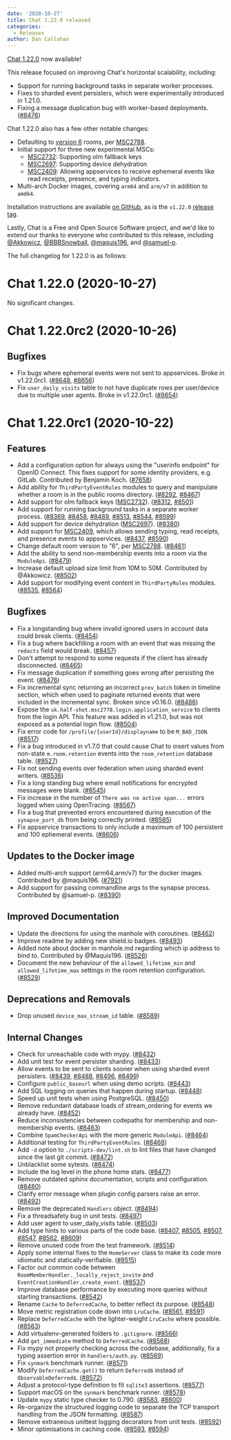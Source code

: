 ```yaml
---
date: '2020-10-27'
title: Chat 1.22.0 released
categories:
  - Releases
author: Dan Callahan
---
```


[Chat 1.22.0](https://github.com/matrix-org/synapse/releases/tag/v1.22.0) now available!

This release focused on improving Chat's horizontal scalability, including:

  * Support for running background tasks in separate worker processes.
  * Fixes to sharded event persisters, which were experimentally introduced in 1.21.0.
  * Fixing a message duplication bug with worker-based deployments. ([\#8476](https://github.com/matrix-org/synapse/issues/8476))

Chat 1.22.0 also has a few other notable changes:

  * Defaulting to [version 6](https://matrix.org/docs/spec/rooms/v6) rooms, per [MSC2788](https://github.com/matrix-org/matrix-doc/pull/2788/).
  * Initial support for three new experimental MSCs:
      * [MSC2732](https://github.com/matrix-org/matrix-doc/pull/2732): Supporting olm fallback keys
      * [MSC2697](https://github.com/matrix-org/matrix-doc/pull/2697): Supporting device dehydration
      * [MSC2409](https://github.com/matrix-org/matrix-doc/pull/2409): Allowing appservices to receive ephemeral events like read receipts, presence, and typing indicators.
  * Multi-arch Docker images, covering `arm64` and `arm/v7` in addition to `amd64`.


Installation instructions are available [on GitHub](https://github.com/matrix-org/synapse/blob/master/INSTALL.md), as is the `v1.22.0` [release tag](https://github.com/matrix-org/synapse/releases/tag/v1.22.0).


Lastly, Chat is a Free and Open Source Software project, and we'd like to extend our thanks to everyone who contributed to this release, including [@Akkowicz](https://github.com/Akkowicz), [@BBBSnowball](https://github.com/BBBSnowball), [@maquis196](https://github.com/maquis196), and [@samuel-p](https://github.com/samuel-p).


The full changelog for 1.22.0 is as follows:


Chat 1.22.0 (2020-10-27)
===========================

No significant changes.

Chat 1.22.0rc2 (2020-10-26)
==============================

Bugfixes
--------

- Fix bugs where ephemeral events were not sent to appservices. Broke in v1.22.0rc1. ([\#8648](https://github.com/matrix-org/synapse/issues/8648), [\#8656](https://github.com/matrix-org/synapse/issues/8656))
- Fix `user_daily_visits` table to not have duplicate rows per user/device due to multiple user agents. Broke in v1.22.0rc1. ([\#8654](https://github.com/matrix-org/synapse/issues/8654))

Chat 1.22.0rc1 (2020-10-22)
==============================

Features
--------

- Add a configuration option for always using the "userinfo endpoint" for OpenID Connect. This fixes support for some identity providers, e.g. GitLab. Contributed by Benjamin Koch. ([\#7658](https://github.com/matrix-org/synapse/issues/7658))
- Add ability for `ThirdPartyEventRules` modules to query and manipulate whether a room is in the public rooms directory. ([\#8292](https://github.com/matrix-org/synapse/issues/8292), [\#8467](https://github.com/matrix-org/synapse/issues/8467))
- Add support for olm fallback keys ([MSC2732](https://github.com/matrix-org/matrix-doc/pull/2732)). ([\#8312](https://github.com/matrix-org/synapse/issues/8312), [\#8501](https://github.com/matrix-org/synapse/issues/8501))
- Add support for running background tasks in a separate worker process. ([\#8369](https://github.com/matrix-org/synapse/issues/8369), [\#8458](https://github.com/matrix-org/synapse/issues/8458), [\#8489](https://github.com/matrix-org/synapse/issues/8489), [\#8513](https://github.com/matrix-org/synapse/issues/8513), [\#8544](https://github.com/matrix-org/synapse/issues/8544), [\#8599](https://github.com/matrix-org/synapse/issues/8599))
- Add support for device dehydration ([MSC2697](https://github.com/matrix-org/matrix-doc/pull/2697)). ([\#8380](https://github.com/matrix-org/synapse/issues/8380))
- Add support for [MSC2409](https://github.com/matrix-org/matrix-doc/pull/2409), which allows sending typing, read receipts, and presence events to appservices. ([\#8437](https://github.com/matrix-org/synapse/issues/8437), [\#8590](https://github.com/matrix-org/synapse/issues/8590))
- Change default room version to "6", per [MSC2788](https://github.com/matrix-org/matrix-doc/pull/2788). ([\#8461](https://github.com/matrix-org/synapse/issues/8461))
- Add the ability to send non-membership events into a room via the `ModuleApi`. ([\#8479](https://github.com/matrix-org/synapse/issues/8479))
- Increase default upload size limit from 10M to 50M. Contributed by @Akkowicz. ([\#8502](https://github.com/matrix-org/synapse/issues/8502))
- Add support for modifying event content in `ThirdPartyRules` modules. ([\#8535](https://github.com/matrix-org/synapse/issues/8535), [\#8564](https://github.com/matrix-org/synapse/issues/8564))

Bugfixes
--------

- Fix a longstanding bug where invalid ignored users in account data could break clients. ([\#8454](https://github.com/matrix-org/synapse/issues/8454))
- Fix a bug where backfilling a room with an event that was missing the `redacts` field would break. ([\#8457](https://github.com/matrix-org/synapse/issues/8457))
- Don't attempt to respond to some requests if the client has already disconnected. ([\#8465](https://github.com/matrix-org/synapse/issues/8465))
- Fix message duplication if something goes wrong after persisting the event. ([\#8476](https://github.com/matrix-org/synapse/issues/8476))
- Fix incremental sync returning an incorrect `prev_batch` token in timeline section, which when used to paginate returned events that were included in the incremental sync. Broken since v0.16.0. ([\#8486](https://github.com/matrix-org/synapse/issues/8486))
- Expose the `uk.half-shot.msc2778.login.application_service` to clients from the login API. This feature was added in v1.21.0, but was not exposed as a potential login flow. ([\#8504](https://github.com/matrix-org/synapse/issues/8504))
- Fix error code for `/profile/{userId}/displayname` to be `M_BAD_JSON`. ([\#8517](https://github.com/matrix-org/synapse/issues/8517))
- Fix a bug introduced in v1.7.0 that could cause Chat to insert values from non-state `m.room.retention` events into the `room_retention` database table. ([\#8527](https://github.com/matrix-org/synapse/issues/8527))
- Fix not sending events over federation when using sharded event writers. ([\#8536](https://github.com/matrix-org/synapse/issues/8536))
- Fix a long standing bug where email notifications for encrypted messages were blank. ([\#8545](https://github.com/matrix-org/synapse/issues/8545))
- Fix increase in the number of `There was no active span...` errors logged when using OpenTracing. ([\#8567](https://github.com/matrix-org/synapse/issues/8567))
- Fix a bug that prevented errors encountered during execution of the `synapse_port_db` from being correctly printed. ([\#8585](https://github.com/matrix-org/synapse/issues/8585))
- Fix appservice transactions to only include a maximum of 100 persistent and 100 ephemeral events. ([\#8606](https://github.com/matrix-org/synapse/issues/8606))

Updates to the Docker image
---------------------------

- Added multi-arch support (arm64,arm/v7) for the docker images. Contributed by @maquis196. ([\#7921](https://github.com/matrix-org/synapse/issues/7921))
- Add support for passing commandline args to the synapse process. Contributed by @samuel-p. ([\#8390](https://github.com/matrix-org/synapse/issues/8390))

Improved Documentation
----------------------

- Update the directions for using the manhole with coroutines. ([\#8462](https://github.com/matrix-org/synapse/issues/8462))
- Improve readme by adding new shield.io badges. ([\#8493](https://github.com/matrix-org/synapse/issues/8493))
- Added note about docker in manhole.md regarding which ip address to bind to. Contributed by @Maquis196. ([\#8526](https://github.com/matrix-org/synapse/issues/8526))
- Document the new behaviour of the `allowed_lifetime_min` and `allowed_lifetime_max` settings in the room retention configuration. ([\#8529](https://github.com/matrix-org/synapse/issues/8529))

Deprecations and Removals
-------------------------

- Drop unused `device_max_stream_id` table. ([\#8589](https://github.com/matrix-org/synapse/issues/8589))

Internal Changes
----------------

- Check for unreachable code with mypy. ([\#8432](https://github.com/matrix-org/synapse/issues/8432))
- Add unit test for event persister sharding. ([\#8433](https://github.com/matrix-org/synapse/issues/8433))
- Allow events to be sent to clients sooner when using sharded event persisters. ([\#8439](https://github.com/matrix-org/synapse/issues/8439), [\#8488](https://github.com/matrix-org/synapse/issues/8488), [\#8496](https://github.com/matrix-org/synapse/issues/8496), [\#8499](https://github.com/matrix-org/synapse/issues/8499))
- Configure `public_baseurl` when using demo scripts. ([\#8443](https://github.com/matrix-org/synapse/issues/8443))
- Add SQL logging on queries that happen during startup. ([\#8448](https://github.com/matrix-org/synapse/issues/8448))
- Speed up unit tests when using PostgreSQL. ([\#8450](https://github.com/matrix-org/synapse/issues/8450))
- Remove redundant database loads of stream_ordering for events we already have. ([\#8452](https://github.com/matrix-org/synapse/issues/8452))
- Reduce inconsistencies between codepaths for membership and non-membership events. ([\#8463](https://github.com/matrix-org/synapse/issues/8463))
- Combine `SpamCheckerApi` with the more generic `ModuleApi`. ([\#8464](https://github.com/matrix-org/synapse/issues/8464))
- Additional testing for `ThirdPartyEventRules`. ([\#8468](https://github.com/matrix-org/synapse/issues/8468))
- Add `-d` option to `./scripts-dev/lint.sh` to lint files that have changed since the last git commit. ([\#8472](https://github.com/matrix-org/synapse/issues/8472))
- Unblacklist some sytests. ([\#8474](https://github.com/matrix-org/synapse/issues/8474))
- Include the log level in the phone home stats. ([\#8477](https://github.com/matrix-org/synapse/issues/8477))
- Remove outdated sphinx documentation, scripts and configuration. ([\#8480](https://github.com/matrix-org/synapse/issues/8480))
- Clarify error message when plugin config parsers raise an error. ([\#8492](https://github.com/matrix-org/synapse/issues/8492))
- Remove the deprecated `Handlers` object. ([\#8494](https://github.com/matrix-org/synapse/issues/8494))
- Fix a threadsafety bug in unit tests. ([\#8497](https://github.com/matrix-org/synapse/issues/8497))
- Add user agent to user_daily_visits table. ([\#8503](https://github.com/matrix-org/synapse/issues/8503))
- Add type hints to various parts of the code base. ([\#8407](https://github.com/matrix-org/synapse/issues/8407), [\#8505](https://github.com/matrix-org/synapse/issues/8505), [\#8507](https://github.com/matrix-org/synapse/issues/8507), [\#8547](https://github.com/matrix-org/synapse/issues/8547), [\#8562](https://github.com/matrix-org/synapse/issues/8562), [\#8609](https://github.com/matrix-org/synapse/issues/8609))
- Remove unused code from the test framework. ([\#8514](https://github.com/matrix-org/synapse/issues/8514))
- Apply some internal fixes to the `HomeServer` class to make its code more idiomatic and statically-verifiable. ([\#8515](https://github.com/matrix-org/synapse/issues/8515))
- Factor out common code between `RoomMemberHandler._locally_reject_invite` and `EventCreationHandler.create_event`. ([\#8537](https://github.com/matrix-org/synapse/issues/8537))
- Improve database performance by executing more queries without starting transactions. ([\#8542](https://github.com/matrix-org/synapse/issues/8542))
- Rename `Cache` to `DeferredCache`, to better reflect its purpose. ([\#8548](https://github.com/matrix-org/synapse/issues/8548))
- Move metric registration code down into `LruCache`. ([\#8561](https://github.com/matrix-org/synapse/issues/8561), [\#8591](https://github.com/matrix-org/synapse/issues/8591))
- Replace `DeferredCache` with the lighter-weight `LruCache` where possible. ([\#8563](https://github.com/matrix-org/synapse/issues/8563))
- Add virtualenv-generated folders to `.gitignore`. ([\#8566](https://github.com/matrix-org/synapse/issues/8566))
- Add `get_immediate` method to `DeferredCache`. ([\#8568](https://github.com/matrix-org/synapse/issues/8568))
- Fix mypy not properly checking across the codebase, additionally, fix a typing assertion error in `handlers/auth.py`. ([\#8569](https://github.com/matrix-org/synapse/issues/8569))
- Fix `synmark` benchmark runner. ([\#8571](https://github.com/matrix-org/synapse/issues/8571))
- Modify `DeferredCache.get()` to return `Deferred`s instead of `ObservableDeferred`s. ([\#8572](https://github.com/matrix-org/synapse/issues/8572))
- Adjust a protocol-type definition to fit `sqlite3` assertions. ([\#8577](https://github.com/matrix-org/synapse/issues/8577))
- Support macOS on the `synmark` benchmark runner. ([\#8578](https://github.com/matrix-org/synapse/issues/8578))
- Update `mypy` static type checker to 0.790. ([\#8583](https://github.com/matrix-org/synapse/issues/8583), [\#8600](https://github.com/matrix-org/synapse/issues/8600))
- Re-organize the structured logging code to separate the TCP transport handling from the JSON formatting. ([\#8587](https://github.com/matrix-org/synapse/issues/8587))
- Remove extraneous unittest logging decorators from unit tests. ([\#8592](https://github.com/matrix-org/synapse/issues/8592))
- Minor optimisations in caching code. ([\#8593](https://github.com/matrix-org/synapse/issues/8593), [\#8594](https://github.com/matrix-org/synapse/issues/8594))
